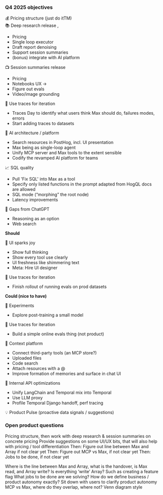 ### Q4 2025 objectives

💰 Pricing structure (just do itTM) <TeamMember name="Annika Schmid" />  
📚 Deep research release <TeamMember name="Emanuele Capparelli" />, <TeamMember name="Alessandro Pogliaghi" />

* Pricing  
* Single loop executor  
* Draft report denoising  
* Support session summaries  
* (bonus) integrate with AI platform

📺 Session summaries release <TeamMember name="Alex Lebedev" />

* Pricing  
* Notebooks UX \-\> <TeamMember name="Michael Matloka" />  
* Figure out evals  
* Video/image grounding

🔎 Use traces for iteration <TeamMember name="Georgiy Tarasov" />

* Traces Day to identify what users think Max should do, failures modes, errors  
* Start adding traces to datasets

🔌 AI architecture / platform

* Search resources in PostHog, incl. UI presentation <TeamMember name="Denada Korita" />  
* Max being as single-loop agent <TeamMember name="Georgiy Tarasov" />  
* Unify MCP server and Max tools to the extent sensible <TeamMember name="Emanuele Capparelli" />  
* Codify the revamped AI platform for teams <TeamMember name="Alessandro Pogliaghi" />

📈 SQL quality <TeamMember name="Georgiy Tarasov" /><TeamMember name="Denada Korita" />

* Pull 'Fix SQL' into Max as a tool  
* Specify only listed functions in the prompt adapted from HogQL docs are allowed  
* SQL mode (“morphing” the root node)  
* Latency improvements

🤖 Gaps from ChatGPT <TeamMember name="Michael Matloka" />

* Reasoning as an option  
* Web search

**Should**

🎨 UI sparks joy  <TeamMember name="Michael Matloka" /> <TeamMember name="Georgiy Tarasov" />

* Show full thinking  
* Show every tool use clearly  
* UI freshness like shimmering text <TeamMember name="Emanuele Capparelli" />  
* Meta: Hire UI designer

🔎 Use traces for iteration <TeamMember name="Georgiy Tarasov" />

* Finish rollout of running evals on prod datasets

**Could (nice to have)**

💪 Experiments

* Explore post-training a small model <TeamMember name="Georgiy Tarasov" /> <TeamMember name="Alex Lebedev" /><TeamMember name="Denada Korita" /><TeamMember name="Alessandro Pogliaghi" />

🔎 Use traces for iteration <TeamMember name="Georgiy Tarasov" />

* Build a simple online evals thing (not product)

💭 Context platform <TeamMember name="Georgiy Tarasov" />

* Connect third-party tools (an MCP store?) <TeamMember name="Emanuele Capparelli" />  
* Uploaded files <TeamMember name="Alessandro Pogliaghi" />  
* Code search <TeamMember name="Michael Matloka" />  
* Attach resources with a @ <TeamMember name="Michael Matloka" />  
* Improve formation of memories and surface in chat UI

🔌 Internal API optimizations

* Unify LangChain and Temporal mix into Temporal <TeamMember name="Alessandro Pogliaghi" />  
* Use LLM proxy <TeamMember name="Denada Korita" />  
* Profile Temporal Django handoff, perf tracing <TeamMember name="Georgiy Tarasov" /> <TeamMember name="Alessandro Pogliaghi" />

💡 Product Pulse (proactive data signals / suggestions)

### Open product questions

Pricing structure, then work with deep research & session summaries on concrete pricing
Provide suggestions on some UI/UX bits, that will also help with pricing / tool differentiation
Then: Figure out line between Max and Array if not clear yet
Then: Figure out MCP vs Max, if not clear yet
Then: Jobs to be done, if not clear yet

Where is the line between Max and Array, what is the handover, is Max read, and Array write?
Is everything ‘write’ Array? Such as creating a feature flag
What jobs to be done are we solving? How do we define business / product autonomy exactly?
Sit down with users to clarify product autonomy
MCP vs Max, where do they overlap, where not? Venn diagram style
